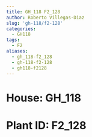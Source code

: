 ```yaml
---
title: GH_118 F2_128
author: Roberto Villegas-Diaz
slug: 'gh-118/f2-128'
categories:
  - GH118
tags:
  - F2
aliases:
  - gh_118-f2_128
  - gh-118-f2-128
  - gh118-f2128
---
```


# **House**: GH_118
# **Plant ID**: F2_128
